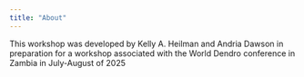 ```yaml
---
title: "About"
---
```


This workshop was developed by Kelly A. Heilman and Andria Dawson in preparation for a workshop associated with the World Dendro conference in Zambia in July-August of 2025
